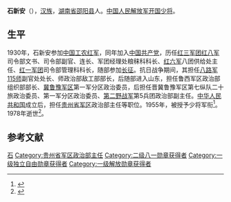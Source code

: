 '''石新安'''（{{bd|1907年||1978年|catIdx=}}），[[汉族|汉族]]，[[湖南省|湖南省]][[邵阳县|邵阳县]]人。[[中国人民解放军开国少将|中国人民解放军开国少将]]。

== 生平 ==
1930年，石新安参加[[中国工农红军|中国工农红军]]，同年加入[[中国共产党|中国共产党]]，历任[[红三军团|红三军团]][[红八军|红八军]]司令部文书、司令部副官、连长、军团经理处粮秣科科长、[[红六军|红六军]]八团供给处主任、[[红一军团|红一军团]]司令部管理科科长，随部参加[[长征|长征]]。抗日战争期间，其担任[[八路军|八路军]][[115师|115师]]副官处处长、师政治部敌工部部长，后随部进入山东，担任鲁西军区政治部组织部部长、[[冀鲁豫军区|冀鲁豫军区]]第一军分区政治委员，后担任晋冀鲁豫军区第七纵队二十旅政治委员、第一军分区政治委员、[[第二野战军|第二野战军]]第5兵团政治部副主任。[[中华人民共和国|中华人民共和国]]成立后，担任[[贵州省军区|贵州省军区]]政治部主任等职位。1955年，被授予少将军衔<ref>{{Cite web |url=http://www.cssyr.com/rw/ls/200812/595.shtml |title=功勋卓著的少将石新安 |accessdate=2011-01-11 |archiveurl=https://web.archive.org/web/20111027033811/http://www.cssyr.com/rw/ls/200812/595.shtml |archivedate=2011-10-27 |deadurl=yes }}</ref>。1978年逝世<ref>{{Cite book|title=中华英烈词典 1840-1990|last=张海赴等主编|first=|publisher=北京：军事译文出版社|year=1991.08|isbn=7-80027-131-5|location=|pages=91}}</ref>。

==参考文献==
{{reflist}}

{{中国军事人物小作品}}
[[Category:中国人民解放军开国少将|石]]
[[Category:贵州省军区政治部主任|Category:贵州省军区政治部主任]]
[[Category:二级八一勋章获得者|Category:二级八一勋章获得者]]
[[Category:一级独立自由勋章获得者|Category:一级独立自由勋章获得者]]
[[Category:一级解放勋章获得者|Category:一级解放勋章获得者]]